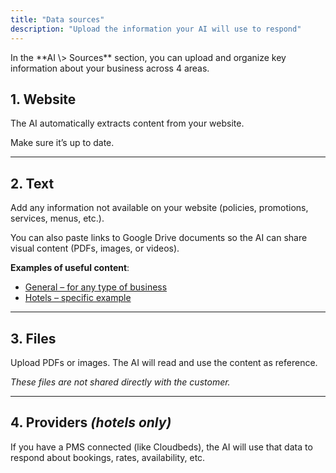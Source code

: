 ```yaml
---
title: "Data sources"
description: "Upload the information your AI will use to respond"
---
```


<Info>
  In the **AI \> Sources** section, you can upload and organize key information about your business across 4 areas.
</Info>

## **1. Website**

The AI automatically extracts content from your website.

Make sure it’s up to date.

---

## **2. Text**

Add any information not available on your website (policies, promotions, services, menus, etc.).

You can also paste links to Google Drive documents so the AI can share visual content (PDFs, images, or videos).

**Examples of useful content**:

- [General – for any type of business](https://docs.google.com/document/d/1Fsmt6ZZg1XIFjFv3brUXKf76w_I_480BaA-BfwPaM4o/edit?usp=sharing)
- [Hotels – specific example](https://docs.google.com/document/d/1UnSdkvzLJ6Q4NrD6ngc-t99uEMB6x_irvTND1DZVwWc/edit?usp=sharing)

---

## **3. Files**

Upload PDFs or images. The AI will read and use the content as reference.

_These files are not shared directly with the customer._

---

## **4. Providers** _(hotels only)_

If you have a PMS connected (like Cloudbeds), the AI will use that data to respond about bookings, rates, availability, etc.